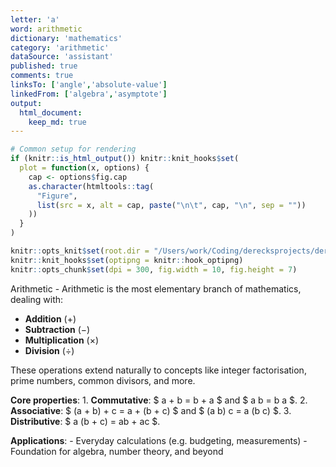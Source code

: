 ```yaml
---
letter: 'a'
word: arithmetic
dictionary: 'mathematics'
category: 'arithmetic'
dataSource: 'assistant'
published: true
comments: true
linksTo: ['angle','absolute-value']
linkedFrom: ['algebra','asymptote']
output:
  html_document:
    keep_md: true
---
```


```r
# Common setup for rendering
if (knitr::is_html_output()) knitr::knit_hooks$set(
  plot = function(x, options) {
    cap <- options$fig.cap
    as.character(htmltools::tag(
      "Figure",
      list(src = x, alt = cap, paste("\n\t", cap, "\n", sep = ""))
    ))
  }
)

knitr::opts_knit$set(root.dir = "/Users/work/Coding/derecksprojects/derecksnotes.com-playground/derecksnotes.com/client/src/app/dictionaries/mathematics/definitions")
knitr::knit_hooks$set(optipng = knitr::hook_optipng)
knitr::opts_chunk$set(dpi = 300, fig.width = 10, fig.height = 7)
```

<a id="arithmetic">Arithmetic</a> - Arithmetic is the most elementary branch of mathematics, dealing with:

- **Addition** ($+$)
- **Subtraction** ($-$)
- **Multiplication** ($\times$)
- **Division** ($\div$)

These operations extend naturally to concepts like integer factorisation, prime numbers, common divisors, and more.

**Core properties**:
1. **Commutative**: 
   $ a + b = b + a $ and $ a \times b = b \times a $.
2. **Associative**:
   $ (a + b) + c = a + (b + c) $ and $ (a \times b) \times c = a \times (b \times c) $.
3. **Distributive**:
   $ a \times (b + c) = a\times b + a\times c $.

**Applications**:
- Everyday calculations (e.g. budgeting, measurements)
- Foundation for algebra, number theory, and beyond

